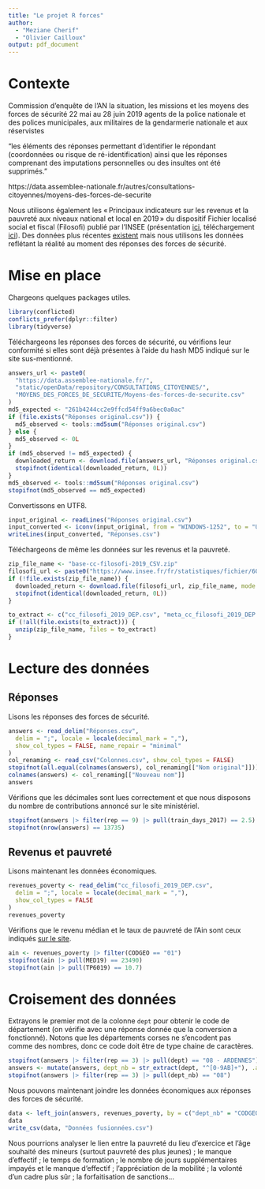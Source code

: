 ```yaml
---
title: "Le projet R forces"
author: 
  - "Meziane Cherif"
  - "Olivier Cailloux"
output: pdf_document
---
```


# Contexte
Commission d’enquête de l’AN
la situation, les missions et les moyens des forces de sécurité
22 mai au 28 juin 2019
agents de la police nationale et des polices municipales, aux militaires de la gendarmerie nationale et aux réservistes

"les éléments des réponses permettant d’identifier le répondant (coordonnées ou risque de ré-identification) ainsi que les réponses comprenant des imputations personnelles ou des insultes ont été supprimés."

https://data.assemblee-nationale.fr/autres/consultations-citoyennes/moyens-des-forces-de-securite

Nous utilisons également les « Principaux indicateurs sur les revenus et la pauvreté aux niveaux national et local en 2019 » du dispositif Fichier localisé social et fiscal (Filosofi) publié par l’INSEE (présentation [ici](https://www.insee.fr/fr/statistiques/6436484), téléchargement [ici](https://www.insee.fr/fr/statistiques/6036902)). Des données plus récentes [existent](https://www.insee.fr/fr/statistiques/7752770) mais nous utilisons les données reflétant la réalité au moment des réponses des forces de sécurité.

# Mise en place
Chargeons quelques packages utiles.
```r
library(conflicted)
conflicts_prefer(dplyr::filter)
library(tidyverse)
```

Téléchargeons les réponses des forces de sécurité, ou vérifions leur conformité si elles sont déjà présentes à l’aide du hash MD5 indiqué sur le site sus-mentionné.
```r
answers_url <- paste0(
  "https://data.assemblee-nationale.fr/",
  "static/openData/repository/CONSULTATIONS_CITOYENNES/",
  "MOYENS_DES_FORCES_DE_SECURITE/Moyens-des-forces-de-securite.csv"
)
md5_expected <- "261b4244cc2e9ffcd54ff9a6bec0a0ac"
if (file.exists("Réponses original.csv")) {
  md5_observed <- tools::md5sum("Réponses original.csv")
} else {
  md5_observed <- 0L
}
if (md5_observed != md5_expected) {
  downloaded_return <- download.file(answers_url, "Réponses original.csv", mode = "wb")
  stopifnot(identical(downloaded_return, 0L))
}
md5_observed <- tools::md5sum("Réponses original.csv")
stopifnot(md5_observed == md5_expected)
```
Convertissons en UTF8.
```r
input_original <- readLines("Réponses original.csv")
input_converted <- iconv(input_original, from = "WINDOWS-1252", to = "UTF8")
writeLines(input_converted, "Réponses.csv")
```

Téléchargeons de même les données sur les revenus et la pauvreté.
```r
zip_file_name <- "base-cc-filosofi-2019_CSV.zip"
filosofi_url <- paste0("https://www.insee.fr/fr/statistiques/fichier/6036902/", zip_file_name)
if (!file.exists(zip_file_name)) {
  downloaded_return <- download.file(filosofi_url, zip_file_name, mode = "wb")
  stopifnot(identical(downloaded_return, 0L))
}

to_extract <- c("cc_filosofi_2019_DEP.csv", "meta_cc_filosofi_2019_DEP.csv")
if (!all(file.exists(to_extract))) {
  unzip(zip_file_name, files = to_extract)
}
```

# Lecture des données
## Réponses
Lisons les réponses des forces de sécurité.
```r
answers <- read_delim("Réponses.csv",
  delim = ";", locale = locale(decimal_mark = ","),
  show_col_types = FALSE, name_repair = "minimal"
)
col_renaming <- read_csv("Colonnes.csv", show_col_types = FALSE)
stopifnot(all.equal(colnames(answers), col_renaming[["Nom original"]]))
colnames(answers) <- col_renaming[["Nouveau nom"]]
answers
```

Vérifions que les décimales sont lues correctement et que nous disposons du nombre de contributions annoncé sur le site ministériel.
```r
stopifnot(answers |> filter(rep == 9) |> pull(train_days_2017) == 2.5)
stopifnot(nrow(answers) == 13735)
```

## Revenus et pauvreté
Lisons maintenant les données économiques.
```r
revenues_poverty <- read_delim("cc_filosofi_2019_DEP.csv",
  delim = ";", locale = locale(decimal_mark = ","),
  show_col_types = FALSE
)
revenues_poverty
```

Vérifions que le revenu médian et le taux de pauvreté de l’Ain sont ceux indiqués [sur le site](https://www.insee.fr/fr/statistiques/6436484?sommaire=6036904#tableau-figure1_radio1).
```r
ain <- revenues_poverty |> filter(CODGEO == "01")
stopifnot(ain |> pull(MED19) == 23490)
stopifnot(ain |> pull(TP6019) == 10.7)
```

# Croisement des données
Extrayons le premier mot de la colonne `dept` pour obtenir le code de département (on vérifie avec une réponse donnée que la conversion a fonctionné).
Notons que les départements corses ne s’encodent pas comme des nombres, donc ce code doit être de type chaine de caractères.
```r
stopifnot(answers |> filter(rep == 3) |> pull(dept) == "08 - ARDENNES")
answers <- mutate(answers, dept_nb = str_extract(dept, "^[0-9AB]+"), .after = dept)
stopifnot(answers |> filter(rep == 3) |> pull(dept_nb) == "08")
```

Nous pouvons maintenant joindre les données économiques aux réponses des forces de sécurité.
```r
data <- left_join(answers, revenues_poverty, by = c("dept_nb" = "CODGEO"))
data
write_csv(data, "Données fusionnées.csv")
```

Nous pourrions analyser le lien entre la pauvreté du lieu d’exercice et l’âge souhaité des mineurs (surtout pauvreté des plus jeunes) ; le manque d’effectif ; le temps de formation ; le nombre de jours supplémentaires impayés et le manque d’effectif ; l’appréciation de la mobilité ; la volonté d’un cadre plus sûr ; la forfaitisation de sanctions…
